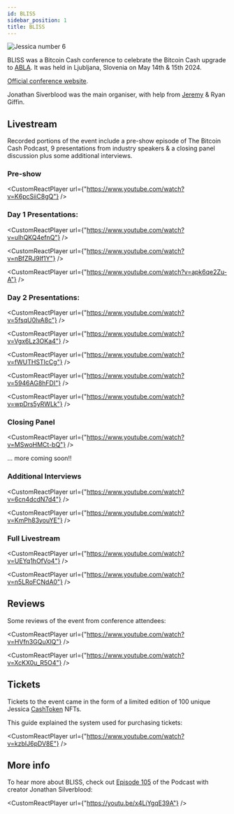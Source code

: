 ```yaml
---
id: BLISS
sidebar_position: 1
title: BLISS
---
```



<img src={Jessica6} alt="Jessica number 6" />

BLISS was a Bitcoin Cash conference to celebrate the Bitcoin Cash upgrade to [ABLA](/faqs/BCH/what-is-the-maximum-bch-blocksize). It was held in Ljubljana, Slovenia on May 14th & 15th 2024.

[Official conference website](https://www.bliss.cash/).

Jonathan Siverblood was the main organiser, with help from [Jeremy](/about) & Ryan Giffin.

## Livestream

Recorded portions of the event include a pre-show episode of The Bitcoin Cash Podcast, 9 presentations from industry speakers & a closing panel discussion plus some additional interviews.

### Pre-show

<CustomReactPlayer
  url={"https://www.youtube.com/watch?v=K6pcSiiC8gQ"} />

### Day 1 Presentations:

<CustomReactPlayer
  url={"https://www.youtube.com/watch?v=uIhQKQ4efnQ"} />

<CustomReactPlayer
  url={"https://www.youtube.com/watch?v=nBfZRJ9If1Y"} />

<CustomReactPlayer
  url={"https://www.youtube.com/watch?v=apk6qe2Zu-A"} />

### Day 2 Presentations:

<CustomReactPlayer
  url={"https://www.youtube.com/watch?v=5fsqU0lvA8c"} />

<CustomReactPlayer
  url={"https://www.youtube.com/watch?v=Vgx6Lz3OKa4"} />

<CustomReactPlayer
  url={"https://www.youtube.com/watch?v=fWUTHSTIcCg"} />

<CustomReactPlayer
  url={"https://www.youtube.com/watch?v=5946AG8hFDI"} />

<CustomReactPlayer
  url={"https://www.youtube.com/watch?v=wpDrs5yRWLk"} />

### Closing Panel

<CustomReactPlayer
  url={"https://www.youtube.com/watch?v=MSwoHMCt-bQ"} />

... more coming soon!!

### Additional Interviews

<CustomReactPlayer
  url={"https://www.youtube.com/watch?v=6cn4dcdN7d4"} />

<CustomReactPlayer
  url={"https://www.youtube.com/watch?v=KmPh83youYE"} />

### Full Livestream

<CustomReactPlayer
  url={"https://www.youtube.com/watch?v=UEYq1hOfVo4"} />

<CustomReactPlayer
  url={"https://www.youtube.com/watch?v=n5LRoFCNdA0"} />

## Reviews

Some reviews of the event from conference attendees:

<CustomReactPlayer
  url={"https://www.youtube.com/watch?v=HVfn3GQuXlQ"} />

<CustomReactPlayer
  url={"https://www.youtube.com/watch?v=XcKX0u_R5O4"} />

## Tickets

Tickets to the event came in the form of a limited edition of 100 unique Jessica [CashToken](/faqs/Tech/what-is-cashtokens) NFTs. 

This guide explained the system used for purchasing tickets:

<CustomReactPlayer
  url={"https://www.youtube.com/watch?v=kzbIJ6pDV8E"} />

## More info

To hear more about BLISS, check out [Episode 105](/episodes/105) of the Podcast with creator Jonathan Silverblood:

<CustomReactPlayer
  url={"https://youtu.be/x4LiYgqE39A"} />

